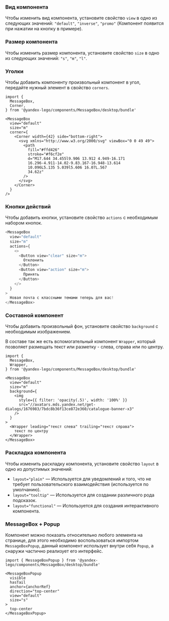 
### Вид компонента

Чтобы изменить вид компонента, установите свойство `view` в одно из следующих значений: `"default"`, `"inverse"`, `"promo"` (Компонент появится при нажатии на кнопку в примере).

<Example
    component={MessageBoxView}
    source={messageBoxViewSource}
/>

### Размер компонента

Чтобы изменить размер компонента, установите свойство `size` в одно из следующих значений: `"s"`, `"m"`, `"l"`.

<Example
    component={MessageBoxSize}
    source={messageBoxSizeSource}
/>

### Уголки

Чтобы добавить компоненту произвольный компонент в угол, передайте нужный элемент в свойство `corners`.

```tsx
import {
  MessageBox,
  Corner,
} from '@yandex-lego/components/MessageBox/desktop/bundle'

<MessageBox
  view="default"
  size="m"
  corner={
    <Corner width={42} side="bottom-right">
      <svg xmlns="http://www.w3.org/2000/svg" viewBox="0 0 49 49">
        <path
          fill="#ffd426"
          stroke="#f6cf2e"
          d="M17.644 34.455l9.906 13.912 4.949-16.171
          16.296-4.911-14.02-9.83.167-16.948-13.614
          10.096L5.135 5.039l5.606 16.07L.567
          34.62z"
        />
      </svg>
    </Corner>
  }
/>
```


<Example
    component={MessageBoxCorners}
    source={messageBoxCornersSource}
/>


### Кнопки действий

Чтобы добавить кнопки, установите свойство `actions` с необходимым набором кнопок.

```ts
<MessageBox
  view="default"
  size="m"
  actions={
    <>
      <Button view="clear" size="m">
        Отклонить
      </Button>
      <Button view="action" size="m">
        Принять
      </Button>
    </>
  }
>
  Новая почта с классными темами теперь для вас!
</MessageBox>
```

<Example
    component={MessageBoxButtons}
    source={messageBoxButtonsSource}
/>

### Составной компонент

Чтобы добавить произвольный фон, установите свойство `background` с необходимым изображением.

В составе так же есть вспомогательный компонент `Wrapper`, который позволяет размещать текст или разметку - слева, справа или по центру.

```tsx
import {
  MessageBox,
  Wrapper,
} from '@yandex-lego/components/MessageBox/desktop/bundle'

<MessageBox
  view="default"
  size="m"
  background={
    <img
      style={{ filter: 'opacity(.5)', width: '100%' }}
      src="//avatars.mds.yandex.net/get-dialogs/1676983/7bdc8b36f13ce872e360/catalogue-banner-x3"
    />
  }
>
  <Wrapper leading="текст слева" trailing="текст справа">
    текст по центру
  </Wrapper>
</MessageBox>
```

<Example
    component={MessageBoxComplex}
    source={messageBoxComplexSource}
/>

### Раскладка компонента

Чтобы изменить раскладку компонента, установите свойство `layout` в одно из допустимых значений:

- `layout="plain"` — Используется для уведомлений и того, что не требует пользовательского взаимодействия (используется по умолчанию).
- `layout="tooltip"` — Используется для создании различного рода подсказок.
- `layout="functional"` — Используется для создания интерактивного компонента.

<Example
    component={MessageBoxLayout}
    source={messageBoxLayoutSource}
/>

### MessageBox + Popup

Компонент можно показать относительно любого элемента на странице, для этого необходимо воспользоваться импортом `MessageBoxPopup`, данный компонент использует внутри себя `Popup`, а снаружи частично реализует его интерфейс.

```tsx
import { MessageBoxPopup } from '@yandex-lego/components/MessageBox/desktop/bundle'

<MessageBoxPopup
  visible
  hasTail
  anchor={anchorRef}
  direction="top-center"
  view="default"
  size="s"
>
  top-center
</MessageBoxPopup>
```

<Example
    component={MessageBoxWithPopup}
    source={messageBoxWithPopupSource}
/>
